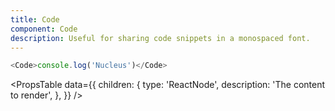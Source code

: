 ```yaml
---
title: Code
component: Code
description: Useful for sharing code snippets in a monospaced font.
---
```


```js live
<Code>console.log('Nucleus')</Code>
```

<PropsTable
  data={{
    children: {
      type: 'ReactNode',
      description: 'The content to render',
    },
  }}
/>
